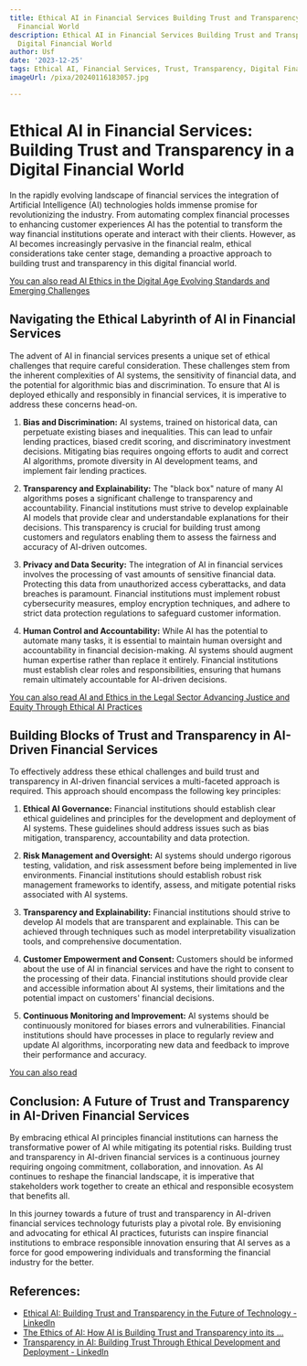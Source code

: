 ```yaml
---
title: Ethical AI in Financial Services Building Trust and Transparency in a Digital
  Financial World
description: Ethical AI in Financial Services Building Trust and Transparency in a
  Digital Financial World
author: Usf
date: '2023-12-25'
tags: Ethical AI, Financial Services, Trust, Transparency, Digital Finance
imageUrl: /pixa/20240116183057.jpg

---
```

# **Ethical AI  in Financial Services: Building Trust and Transparency in a Digital Financial World**

In the rapidly evolving  landscape of financial services  the integration of Artificial Intelligence (AI) technologies holds immense promise for revolutionizing the industry.  From automating complex financial  processes to enhancing customer experiences AI has the potential to transform  the way financial institutions operate and interact with their clients. However,  as AI becomes increasingly pervasive in the financial realm, ethical considerations  take center stage, demanding a proactive approach to building trust and transparency in this digital financial world.

[You can also read AI Ethics in the Digital Age Evolving Standards and Emerging Challenges](AI%20Ethics%20in%20the%20Digital%20Age%20Evolving%20Standards%20and%20Emerging%20Challenges)


## **Navigating the Ethical Labyrinth of AI in Financial Services**

The advent  of AI in financial services presents a  unique set of ethical challenges that require careful  consideration. These challenges stem from the inherent complexities of AI systems, the sensitivity  of  financial data, and the potential for algorithmic bias and discrimination. To ensure that AI is deployed ethically and responsibly  in financial services, it is imperative to  address these concerns head-on.

1. **Bias and Discrimination:**  AI systems, trained on historical data, can perpetuate  existing biases and inequalities. This can  lead to unfair lending practices, biased credit scoring, and discriminatory investment decisions. Mitigating bias requires ongoing efforts to audit and  correct AI algorithms, promote diversity in  AI development  teams, and implement fair lending practices.

2. **Transparency and Explainability:** The "black box" nature of  many AI algorithms poses a significant challenge to transparency and accountability.  Financial institutions must strive to develop explainable AI models that provide clear and understandable explanations for their decisions. This transparency is crucial for building trust among customers  and regulators enabling them  to  assess the  fairness and accuracy of AI-driven outcomes.

3. **Privacy and Data Security:** The integration of AI in financial services involves the processing of vast amounts of sensitive financial data. Protecting this data  from unauthorized access cyberattacks,  and  data breaches is paramount. Financial institutions  must implement robust cybersecurity measures, employ  encryption techniques,  and adhere to strict data protection regulations to safeguard  customer information.

4. **Human Control and Accountability:** While AI has the potential to automate many tasks,  it is  essential to maintain human oversight and accountability in financial decision-making. AI systems should augment human expertise rather than replace it  entirely. Financial institutions must  establish clear roles and  responsibilities, ensuring that humans remain ultimately accountable for AI-driven decisions.

[You can also read AI and Ethics in the  Legal Sector Advancing Justice and  Equity Through Ethical AI Practices](AI%20and%20Ethics%20in%20the%20Legal%20Sector%20Advancing%20Justice%20and%20Equity%20Through%20Ethical%20AI%20Practices)


## **Building Blocks of Trust and  Transparency in AI-Driven Financial Services**

To  effectively address these ethical challenges and build trust and transparency in AI-driven financial services a multi-faceted approach is required. This approach should encompass the following key principles:

1. **Ethical  AI Governance:** Financial institutions should establish clear ethical guidelines and  principles for  the development and deployment of  AI systems. These guidelines should address issues such as bias mitigation,  transparency, accountability and data protection.

2. **Risk Management and Oversight:** AI  systems should undergo rigorous testing, validation, and risk assessment before being implemented in live environments.  Financial institutions should establish  robust risk management frameworks to identify, assess, and mitigate potential risks associated with AI systems.

3.  **Transparency and  Explainability:** Financial institutions should  strive to develop AI models  that are transparent and explainable. This can  be achieved through techniques such as model interpretability  visualization tools, and comprehensive documentation.

4. **Customer Empowerment and Consent:**  Customers should be informed about the use of AI in financial services and have the right  to consent  to the processing of their data. Financial institutions should provide clear and accessible information about AI systems, their  limitations and the potential impact on customers'  financial decisions.

5. **Continuous Monitoring and Improvement:** AI systems  should be continuously monitored for biases errors and vulnerabilities.  Financial institutions should have processes  in place to regularly review and update AI algorithms, incorporating new data and feedback to improve their performance and accuracy.

[You can also read ]()


## **Conclusion: A Future  of Trust and Transparency in AI-Driven Financial Services**

By embracing ethical AI principles  financial institutions  can harness the transformative power of AI  while mitigating its potential risks. Building trust and transparency in  AI-driven financial services  is a continuous journey requiring ongoing  commitment, collaboration, and innovation. As AI continues to reshape the financial landscape, it is imperative that stakeholders work together to create an ethical  and responsible ecosystem that benefits all.

In this journey towards a future of  trust and transparency in AI-driven financial services technology futurists play a pivotal role. By envisioning and advocating for ethical AI practices, futurists can inspire financial institutions to  embrace responsible innovation ensuring that AI serves as  a force for good empowering individuals and transforming the financial industry for the better.

## References:
- [Ethical AI: Building Trust and Transparency in the Future of Technology - LinkedIn](https://www.linkedin.com/pulse/ethical-ai-building-trust-transparency-future-technology-eigenmaps)
- [The Ethics of AI: How AI is Building Trust and Transparency into its ...](https://medium.com/@marketing.upnyx/the-ethics-of-ai-how-ai-is-building-trust-and-transparency-into-its-virtual-assistant-technology-fcf032b62e92)
- [Transparency in AI: Building Trust Through Ethical Development and Deployment - LinkedIn](https://www.linkedin.com/pulse/transparency-ai-building-trust-through-ethical-alfredo-del-arenal)
